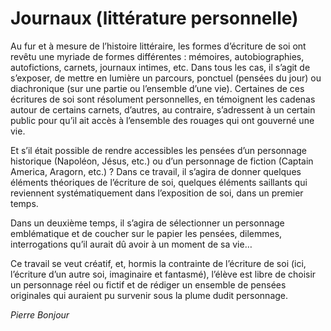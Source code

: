 # Journaux (littérature personnelle)

Au fur et à mesure de l'histoire littéraire, les formes d'écriture de soi ont revêtu une myriade de formes différentes : mémoires, autobiographies, autofictions, carnets, journaux intimes, etc. Dans tous les cas, il s'agit de s'exposer, de mettre en lumière un parcours, ponctuel (pensées du jour) ou diachronique (sur une partie ou l'ensemble d'une vie). Certaines de ces écritures de soi sont résolument personnelles, en témoignent les cadenas autour de certains carnets, d'autres, au contraire, s'adressent à un certain public pour qu'il ait accès à l'ensemble des rouages qui ont gouverné une vie.

Et s'il était possible de rendre accessibles les pensées d'un personnage historique (Napoléon, Jésus, etc.) ou d'un personnage de fiction (Captain America, Aragorn, etc.) ? Dans ce travail, il s'agira de donner quelques éléments théoriques de l'écriture de soi, quelques éléments saillants qui reviennent systématiquement dans l'exposition de soi, dans un premier temps.

Dans un deuxième temps, il s'agira de sélectionner un personnage emblématique et de coucher sur le papier les pensées, dilemmes, interrogations qu'il aurait dû avoir à un moment de sa vie…

Ce travail se veut créatif, et, hormis la contrainte de l'écriture de soi (ici, l'écriture d'un autre soi, imaginaire et fantasmé), l'élève est libre de choisir un personnage réel ou fictif et de rédiger un ensemble de pensées originales qui auraient pu survenir sous la plume dudit personnage.

::: {.signature data-latex=""}
*Pierre Bonjour*
:::